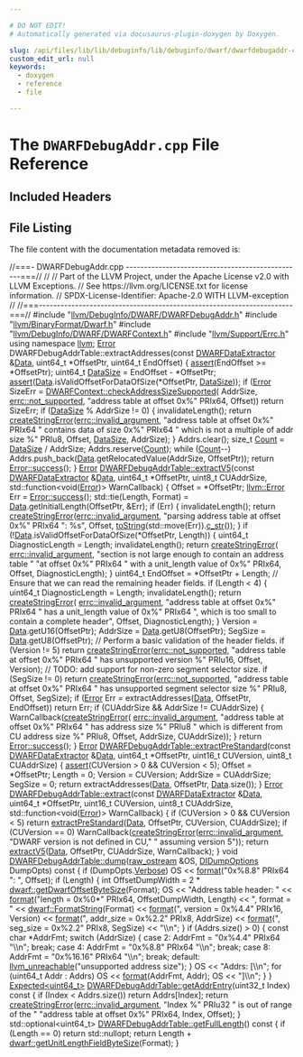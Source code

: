 ```yaml
---

# DO NOT EDIT!
# Automatically generated via docusaurus-plugin-doxygen by Doxygen.

slug: /api/files/lib/lib/debuginfo/lib/debuginfo/dwarf/dwarfdebugaddr-cpp
custom_edit_url: null
keywords:
  - doxygen
  - reference
  - file

---
```





# The `DWARFDebugAddr.cpp` File Reference

<DoxygenPage pluginConfig={pluginConfig}>



## Included Headers

<IncludesList>
<IncludesListItem
  filePath="llvm/DebugInfo/DWARF/DWARFDebugAddr.h"
  permalink="/docs/api/files/include/include/llvm/include/llvm/debuginfo/include/llvm/debuginfo/dwarf/dwarfdebugaddr-h"
  isLocal="true" />
<IncludesListItem
  filePath="llvm/BinaryFormat/Dwarf.h"
  permalink="/docs/api/files/include/include/llvm/include/llvm/binaryformat/dwarf-h"
  isLocal="true" />
<IncludesListItem
  filePath="llvm/DebugInfo/DWARF/DWARFContext.h"
  permalink="/docs/api/files/include/include/llvm/include/llvm/debuginfo/include/llvm/debuginfo/dwarf/dwarfcontext-h"
  isLocal="true" />
<IncludesListItem
  filePath="llvm/Support/Errc.h"
  permalink="/docs/api/files/include/include/llvm/include/llvm/support/errc-h"
  isLocal="true" />
</IncludesList>


## File Listing

The file content with the documentation metadata removed is:

<ProgramListing>

<Link id="l00001" /><CodeLine lineNumber="1"><span class="doxyHighlightComment">//===- DWARFDebugAddr.cpp -------------------------------------------------===//</span></CodeLine>
<Link id="l00002" /><CodeLine lineNumber="2"><span class="doxyHighlightComment">//</span></CodeLine>
<Link id="l00003" /><CodeLine lineNumber="3"><span class="doxyHighlightComment">// Part of the LLVM Project, under the Apache License v2.0 with LLVM Exceptions.</span></CodeLine>
<Link id="l00004" /><CodeLine lineNumber="4"><span class="doxyHighlightComment">// See https://llvm.org/LICENSE.txt for license information.</span></CodeLine>
<Link id="l00005" /><CodeLine lineNumber="5"><span class="doxyHighlightComment">// SPDX-License-Identifier: Apache-2.0 WITH LLVM-exception</span></CodeLine>
<Link id="l00006" /><CodeLine lineNumber="6"><span class="doxyHighlightComment">//</span></CodeLine>
<Link id="l00007" /><CodeLine lineNumber="7"><span class="doxyHighlightComment">//===----------------------------------------------------------------------===//</span></CodeLine>
<Link id="l00008" /><CodeLine lineNumber="8"></CodeLine>
<Link id="l00009" /><CodeLine lineNumber="9"><span class="doxyHighlightPreprocessor">#include &quot;<a href="/docs/api/files/include/include/llvm/include/llvm/debuginfo/include/llvm/debuginfo/dwarf/dwarfdebugaddr-h">llvm/DebugInfo/DWARF/DWARFDebugAddr.h</a>&quot;</span></CodeLine>
<Link id="l00010" /><CodeLine lineNumber="10"><span class="doxyHighlightPreprocessor">#include &quot;<a href="/docs/api/files/include/include/llvm/include/llvm/binaryformat/dwarf-h">llvm/BinaryFormat/Dwarf.h</a>&quot;</span></CodeLine>
<Link id="l00011" /><CodeLine lineNumber="11"><span class="doxyHighlightPreprocessor">#include &quot;<a href="/docs/api/files/include/include/llvm/include/llvm/debuginfo/include/llvm/debuginfo/dwarf/dwarfcontext-h">llvm/DebugInfo/DWARF/DWARFContext.h</a>&quot;</span></CodeLine>
<Link id="l00012" /><CodeLine lineNumber="12"><span class="doxyHighlightPreprocessor">#include &quot;<a href="/docs/api/files/include/include/llvm/include/llvm/support/errc-h">llvm/Support/Errc.h</a>&quot;</span></CodeLine>
<Link id="l00013" /><CodeLine lineNumber="13"></CodeLine>
<Link id="l00014" /><CodeLine lineNumber="14"><span class="doxyHighlightKeyword">using namespace </span><span class="doxyHighlight"><a href="/docs/api/namespaces/llvm">llvm</a>;</span></CodeLine>
<Link id="l00015" /><CodeLine lineNumber="15"></CodeLine>
<Link id="l00016" /><CodeLine lineNumber="16"><span class="doxyHighlight"><a href="/docs/api/classes/llvm/error">Error</a> DWARFDebugAddrTable::extractAddresses(</span><span class="doxyHighlightKeyword">const</span><span class="doxyHighlight"> <a href="/docs/api/classes/llvm/dwarfdataextractor">DWARFDataExtractor</a> &amp;<a href="/docs/api/namespaces/llvm/#aa20539e89704d20b98b97e9c3feac934">Data</a>,</span></CodeLine>
<Link id="l00017" /><CodeLine lineNumber="17"><span class="doxyHighlight">                                            uint64&#95;t &#42;OffsetPtr,</span></CodeLine>
<Link id="l00018" /><CodeLine lineNumber="18"><span class="doxyHighlight">                                            uint64&#95;t EndOffset) &#123;</span></CodeLine>
<Link id="l00019" /><CodeLine lineNumber="19"><span class="doxyHighlight">  <a href="/docs/api/files/lib/lib/target/lib/target/amdgpu/silowercontrolflow-cpp/#a4868c5d81c5ccc98c47aeab6244346a0">assert</a>(EndOffset &gt;= &#42;OffsetPtr);</span></CodeLine>
<Link id="l00020" /><CodeLine lineNumber="20"><span class="doxyHighlight">  uint64&#95;t <a href="/docs/api/namespaces/llvm/#a3b9d675b34f20ba67f1f3213e63935d6">DataSize</a> = EndOffset - &#42;OffsetPtr;</span></CodeLine>
<Link id="l00021" /><CodeLine lineNumber="21"><span class="doxyHighlight">  <a href="/docs/api/files/lib/lib/target/lib/target/amdgpu/silowercontrolflow-cpp/#a4868c5d81c5ccc98c47aeab6244346a0">assert</a>(<a href="/docs/api/namespaces/llvm/#aa20539e89704d20b98b97e9c3feac934">Data</a>.isValidOffsetForDataOfSize(&#42;OffsetPtr, <a href="/docs/api/namespaces/llvm/#a3b9d675b34f20ba67f1f3213e63935d6">DataSize</a>));</span></CodeLine>
<Link id="l00022" /><CodeLine lineNumber="22"><span class="doxyHighlight">  </span><span class="doxyHighlightKeywordFlow">if</span><span class="doxyHighlight"> (<a href="/docs/api/namespaces/llvm/#ac226f3d2b9ca090171a8e0a8cb92c343a902b0d55fddef6f8d651fe1035b7d4bd">Error</a> SizeErr = <a href="/docs/api/classes/llvm/dwarfcontext/#a62e2d6aade48552d756381ef9336576a">DWARFContext::checkAddressSizeSupported</a>(</span></CodeLine>
<Link id="l00023" /><CodeLine lineNumber="23"><span class="doxyHighlight">          AddrSize, <a href="/docs/api/namespaces/llvm/#a59739a4f15fb2ec57a6b7fcfe938546baa55e82356e9721946aa9ba954733c6f0">errc::not&#95;supported</a>, </span><span class="doxyHighlightStringLiteral">&quot;address table at offset 0x%&quot;</span><span class="doxyHighlight"> PRIx64,</span></CodeLine>
<Link id="l00024" /><CodeLine lineNumber="24"><span class="doxyHighlight">          Offset))</span></CodeLine>
<Link id="l00025" /><CodeLine lineNumber="25"><span class="doxyHighlight">    </span><span class="doxyHighlightKeywordFlow">return</span><span class="doxyHighlight"> SizeErr;</span></CodeLine>
<Link id="l00026" /><CodeLine lineNumber="26"><span class="doxyHighlight">  </span><span class="doxyHighlightKeywordFlow">if</span><span class="doxyHighlight"> (<a href="/docs/api/namespaces/llvm/#a3b9d675b34f20ba67f1f3213e63935d6">DataSize</a> % AddrSize != 0) &#123;</span></CodeLine>
<Link id="l00027" /><CodeLine lineNumber="27"><span class="doxyHighlight">    invalidateLength();</span></CodeLine>
<Link id="l00028" /><CodeLine lineNumber="28"><span class="doxyHighlight">    </span><span class="doxyHighlightKeywordFlow">return</span><span class="doxyHighlight"> <a href="/docs/api/namespaces/llvm/#a4d2fd926089a58d482fb67a362e11bad">createStringError</a>(<a href="/docs/api/namespaces/llvm/#a59739a4f15fb2ec57a6b7fcfe938546bae55d43eabeefe5a8271b4a3c898bd18f">errc::invalid&#95;argument</a>,</span></CodeLine>
<Link id="l00029" /><CodeLine lineNumber="29"><span class="doxyHighlight">                             </span><span class="doxyHighlightStringLiteral">&quot;address table at offset 0x%&quot;</span><span class="doxyHighlight"> PRIx64</span></CodeLine>
<Link id="l00030" /><CodeLine lineNumber="30"><span class="doxyHighlight">                             </span><span class="doxyHighlightStringLiteral">&quot; contains data of size 0x%&quot;</span><span class="doxyHighlight"> PRIx64</span></CodeLine>
<Link id="l00031" /><CodeLine lineNumber="31"><span class="doxyHighlight">                             </span><span class="doxyHighlightStringLiteral">&quot; which is not a multiple of addr size %&quot;</span><span class="doxyHighlight"> PRIu8,</span></CodeLine>
<Link id="l00032" /><CodeLine lineNumber="32"><span class="doxyHighlight">                             Offset, <a href="/docs/api/namespaces/llvm/#a3b9d675b34f20ba67f1f3213e63935d6">DataSize</a>, AddrSize);</span></CodeLine>
<Link id="l00033" /><CodeLine lineNumber="33"><span class="doxyHighlight">  &#125;</span></CodeLine>
<Link id="l00034" /><CodeLine lineNumber="34"><span class="doxyHighlight">  Addrs.clear();</span></CodeLine>
<Link id="l00035" /><CodeLine lineNumber="35"><span class="doxyHighlight">  </span><span class="doxyHighlightKeywordType">size&#95;t</span><span class="doxyHighlight"> <a href="/docs/api/namespaces/llvm/#a845e08be4b0320d66901a66b0c0e9509">Count</a> = <a href="/docs/api/namespaces/llvm/#a3b9d675b34f20ba67f1f3213e63935d6">DataSize</a> / AddrSize;</span></CodeLine>
<Link id="l00036" /><CodeLine lineNumber="36"><span class="doxyHighlight">  Addrs.reserve(<a href="/docs/api/namespaces/llvm/#a845e08be4b0320d66901a66b0c0e9509">Count</a>);</span></CodeLine>
<Link id="l00037" /><CodeLine lineNumber="37"><span class="doxyHighlight">  </span><span class="doxyHighlightKeywordFlow">while</span><span class="doxyHighlight"> (<a href="/docs/api/namespaces/llvm/#a845e08be4b0320d66901a66b0c0e9509">Count</a>--)</span></CodeLine>
<Link id="l00038" /><CodeLine lineNumber="38"><span class="doxyHighlight">    Addrs.push&#95;back(<a href="/docs/api/namespaces/llvm/#aa20539e89704d20b98b97e9c3feac934">Data</a>.getRelocatedValue(AddrSize, OffsetPtr));</span></CodeLine>
<Link id="l00039" /><CodeLine lineNumber="39"><span class="doxyHighlight">  </span><span class="doxyHighlightKeywordFlow">return</span><span class="doxyHighlight"> <a href="/docs/api/classes/llvm/error/#a4dfd0813c3d0e0a30439b5a3e9196b59">Error::success</a>();</span></CodeLine>
<Link id="l00040" /><CodeLine lineNumber="40"><span class="doxyHighlight">&#125;</span></CodeLine>
<Link id="l00041" /><CodeLine lineNumber="41"></CodeLine>
<Link id="l00042" /><CodeLine lineNumber="42" lineLink="/docs/api/classes/llvm/dwarfdebugaddrtable/#a964dead7738d899e97cf1d3571e85aad"><span class="doxyHighlight"><a href="/docs/api/classes/llvm/error">Error</a> <a href="/docs/api/classes/llvm/dwarfdebugaddrtable/#a964dead7738d899e97cf1d3571e85aad">DWARFDebugAddrTable::extractV5</a>(</span><span class="doxyHighlightKeyword">const</span><span class="doxyHighlight"> <a href="/docs/api/classes/llvm/dwarfdataextractor">DWARFDataExtractor</a> &amp;<a href="/docs/api/namespaces/llvm/#aa20539e89704d20b98b97e9c3feac934">Data</a>,</span></CodeLine>
<Link id="l00043" /><CodeLine lineNumber="43"><span class="doxyHighlight">                                     uint64&#95;t &#42;OffsetPtr, uint8&#95;t CUAddrSize,</span></CodeLine>
<Link id="l00044" /><CodeLine lineNumber="44"><span class="doxyHighlight">                                     std::function&lt;</span><span class="doxyHighlightKeywordType">void</span><span class="doxyHighlight">(<a href="/docs/api/classes/llvm/error">Error</a>)&gt; WarnCallback) &#123;</span></CodeLine>
<Link id="l00045" /><CodeLine lineNumber="45"><span class="doxyHighlight">  Offset = &#42;OffsetPtr;</span></CodeLine>
<Link id="l00046" /><CodeLine lineNumber="46"><span class="doxyHighlight">  <a href="/docs/api/classes/llvm/error">llvm::Error</a> Err = <a href="/docs/api/classes/llvm/error/#a4dfd0813c3d0e0a30439b5a3e9196b59">Error::success</a>();</span></CodeLine>
<Link id="l00047" /><CodeLine lineNumber="47"><span class="doxyHighlight">  std::tie(Length, Format) = <a href="/docs/api/namespaces/llvm/#aa20539e89704d20b98b97e9c3feac934">Data</a>.getInitialLength(OffsetPtr, &amp;Err);</span></CodeLine>
<Link id="l00048" /><CodeLine lineNumber="48"><span class="doxyHighlight">  </span><span class="doxyHighlightKeywordFlow">if</span><span class="doxyHighlight"> (Err) &#123;</span></CodeLine>
<Link id="l00049" /><CodeLine lineNumber="49"><span class="doxyHighlight">    invalidateLength();</span></CodeLine>
<Link id="l00050" /><CodeLine lineNumber="50"><span class="doxyHighlight">    </span><span class="doxyHighlightKeywordFlow">return</span><span class="doxyHighlight"> <a href="/docs/api/namespaces/llvm/#a4d2fd926089a58d482fb67a362e11bad">createStringError</a>(<a href="/docs/api/namespaces/llvm/#a59739a4f15fb2ec57a6b7fcfe938546bae55d43eabeefe5a8271b4a3c898bd18f">errc::invalid&#95;argument</a>,</span></CodeLine>
<Link id="l00051" /><CodeLine lineNumber="51"><span class="doxyHighlight">                             </span><span class="doxyHighlightStringLiteral">&quot;parsing address table at offset 0x%&quot;</span><span class="doxyHighlight"> PRIx64</span></CodeLine>
<Link id="l00052" /><CodeLine lineNumber="52"><span class="doxyHighlight">                             </span><span class="doxyHighlightStringLiteral">&quot;: %s&quot;</span><span class="doxyHighlight">,</span></CodeLine>
<Link id="l00053" /><CodeLine lineNumber="53"><span class="doxyHighlight">                             Offset, <a href="/docs/api/namespaces/llvm/#aba83a013c55b19255697393a10d9165e">toString</a>(std::move(Err)).<a href="/docs/api/namespaces/llvm/#a2e3d3da964f7eb14ef2eabf0c4a08ba5">c&#95;str</a>());</span></CodeLine>
<Link id="l00054" /><CodeLine lineNumber="54"><span class="doxyHighlight">  &#125;</span></CodeLine>
<Link id="l00055" /><CodeLine lineNumber="55"></CodeLine>
<Link id="l00056" /><CodeLine lineNumber="56"><span class="doxyHighlight">  </span><span class="doxyHighlightKeywordFlow">if</span><span class="doxyHighlight"> (!<a href="/docs/api/namespaces/llvm/#aa20539e89704d20b98b97e9c3feac934">Data</a>.isValidOffsetForDataOfSize(&#42;OffsetPtr, Length)) &#123;</span></CodeLine>
<Link id="l00057" /><CodeLine lineNumber="57"><span class="doxyHighlight">    uint64&#95;t DiagnosticLength = Length;</span></CodeLine>
<Link id="l00058" /><CodeLine lineNumber="58"><span class="doxyHighlight">    invalidateLength();</span></CodeLine>
<Link id="l00059" /><CodeLine lineNumber="59"><span class="doxyHighlight">    </span><span class="doxyHighlightKeywordFlow">return</span><span class="doxyHighlight"> <a href="/docs/api/namespaces/llvm/#a4d2fd926089a58d482fb67a362e11bad">createStringError</a>(</span></CodeLine>
<Link id="l00060" /><CodeLine lineNumber="60"><span class="doxyHighlight">        <a href="/docs/api/namespaces/llvm/#a59739a4f15fb2ec57a6b7fcfe938546bae55d43eabeefe5a8271b4a3c898bd18f">errc::invalid&#95;argument</a>,</span></CodeLine>
<Link id="l00061" /><CodeLine lineNumber="61"><span class="doxyHighlight">        </span><span class="doxyHighlightStringLiteral">&quot;section is not large enough to contain an address table &quot;</span></CodeLine>
<Link id="l00062" /><CodeLine lineNumber="62"><span class="doxyHighlight">        </span><span class="doxyHighlightStringLiteral">&quot;at offset 0x%&quot;</span><span class="doxyHighlight"> PRIx64 </span><span class="doxyHighlightStringLiteral">&quot; with a unit&#95;length value of 0x%&quot;</span><span class="doxyHighlight"> PRIx64,</span></CodeLine>
<Link id="l00063" /><CodeLine lineNumber="63"><span class="doxyHighlight">        Offset, DiagnosticLength);</span></CodeLine>
<Link id="l00064" /><CodeLine lineNumber="64"><span class="doxyHighlight">  &#125;</span></CodeLine>
<Link id="l00065" /><CodeLine lineNumber="65"><span class="doxyHighlight">  uint64&#95;t EndOffset = &#42;OffsetPtr + Length;</span></CodeLine>
<Link id="l00066" /><CodeLine lineNumber="66"><span class="doxyHighlight">  </span><span class="doxyHighlightComment">// Ensure that we can read the remaining header fields.</span></CodeLine>
<Link id="l00067" /><CodeLine lineNumber="67"><span class="doxyHighlight">  </span><span class="doxyHighlightKeywordFlow">if</span><span class="doxyHighlight"> (Length &lt; 4) &#123;</span></CodeLine>
<Link id="l00068" /><CodeLine lineNumber="68"><span class="doxyHighlight">    uint64&#95;t DiagnosticLength = Length;</span></CodeLine>
<Link id="l00069" /><CodeLine lineNumber="69"><span class="doxyHighlight">    invalidateLength();</span></CodeLine>
<Link id="l00070" /><CodeLine lineNumber="70"><span class="doxyHighlight">    </span><span class="doxyHighlightKeywordFlow">return</span><span class="doxyHighlight"> <a href="/docs/api/namespaces/llvm/#a4d2fd926089a58d482fb67a362e11bad">createStringError</a>(</span></CodeLine>
<Link id="l00071" /><CodeLine lineNumber="71"><span class="doxyHighlight">        <a href="/docs/api/namespaces/llvm/#a59739a4f15fb2ec57a6b7fcfe938546bae55d43eabeefe5a8271b4a3c898bd18f">errc::invalid&#95;argument</a>,</span></CodeLine>
<Link id="l00072" /><CodeLine lineNumber="72"><span class="doxyHighlight">        </span><span class="doxyHighlightStringLiteral">&quot;address table at offset 0x%&quot;</span><span class="doxyHighlight"> PRIx64</span></CodeLine>
<Link id="l00073" /><CodeLine lineNumber="73"><span class="doxyHighlight">        </span><span class="doxyHighlightStringLiteral">&quot; has a unit&#95;length value of 0x%&quot;</span><span class="doxyHighlight"> PRIx64</span></CodeLine>
<Link id="l00074" /><CodeLine lineNumber="74"><span class="doxyHighlight">        </span><span class="doxyHighlightStringLiteral">&quot;, which is too small to contain a complete header&quot;</span><span class="doxyHighlight">,</span></CodeLine>
<Link id="l00075" /><CodeLine lineNumber="75"><span class="doxyHighlight">        Offset, DiagnosticLength);</span></CodeLine>
<Link id="l00076" /><CodeLine lineNumber="76"><span class="doxyHighlight">  &#125;</span></CodeLine>
<Link id="l00077" /><CodeLine lineNumber="77"></CodeLine>
<Link id="l00078" /><CodeLine lineNumber="78"><span class="doxyHighlight">  Version = <a href="/docs/api/namespaces/llvm/#aa20539e89704d20b98b97e9c3feac934">Data</a>.getU16(OffsetPtr);</span></CodeLine>
<Link id="l00079" /><CodeLine lineNumber="79"><span class="doxyHighlight">  AddrSize = <a href="/docs/api/namespaces/llvm/#aa20539e89704d20b98b97e9c3feac934">Data</a>.getU8(OffsetPtr);</span></CodeLine>
<Link id="l00080" /><CodeLine lineNumber="80"><span class="doxyHighlight">  SegSize = <a href="/docs/api/namespaces/llvm/#aa20539e89704d20b98b97e9c3feac934">Data</a>.getU8(OffsetPtr);</span></CodeLine>
<Link id="l00081" /><CodeLine lineNumber="81"></CodeLine>
<Link id="l00082" /><CodeLine lineNumber="82"><span class="doxyHighlight">  </span><span class="doxyHighlightComment">// Perform a basic validation of the header fields.</span></CodeLine>
<Link id="l00083" /><CodeLine lineNumber="83"><span class="doxyHighlight">  </span><span class="doxyHighlightKeywordFlow">if</span><span class="doxyHighlight"> (Version != 5)</span></CodeLine>
<Link id="l00084" /><CodeLine lineNumber="84"><span class="doxyHighlight">    </span><span class="doxyHighlightKeywordFlow">return</span><span class="doxyHighlight"> <a href="/docs/api/namespaces/llvm/#a4d2fd926089a58d482fb67a362e11bad">createStringError</a>(<a href="/docs/api/namespaces/llvm/#a59739a4f15fb2ec57a6b7fcfe938546baa55e82356e9721946aa9ba954733c6f0">errc::not&#95;supported</a>,</span></CodeLine>
<Link id="l00085" /><CodeLine lineNumber="85"><span class="doxyHighlight">                             </span><span class="doxyHighlightStringLiteral">&quot;address table at offset 0x%&quot;</span><span class="doxyHighlight"> PRIx64</span></CodeLine>
<Link id="l00086" /><CodeLine lineNumber="86"><span class="doxyHighlight">                             </span><span class="doxyHighlightStringLiteral">&quot; has unsupported version %&quot;</span><span class="doxyHighlight"> PRIu16,</span></CodeLine>
<Link id="l00087" /><CodeLine lineNumber="87"><span class="doxyHighlight">                             Offset, Version);</span></CodeLine>
<Link id="l00088" /><CodeLine lineNumber="88"><span class="doxyHighlight">  </span><span class="doxyHighlightComment">// TODO: add support for non-zero segment selector size.</span></CodeLine>
<Link id="l00089" /><CodeLine lineNumber="89"><span class="doxyHighlight">  </span><span class="doxyHighlightKeywordFlow">if</span><span class="doxyHighlight"> (SegSize != 0)</span></CodeLine>
<Link id="l00090" /><CodeLine lineNumber="90"><span class="doxyHighlight">    </span><span class="doxyHighlightKeywordFlow">return</span><span class="doxyHighlight"> <a href="/docs/api/namespaces/llvm/#a4d2fd926089a58d482fb67a362e11bad">createStringError</a>(<a href="/docs/api/namespaces/llvm/#a59739a4f15fb2ec57a6b7fcfe938546baa55e82356e9721946aa9ba954733c6f0">errc::not&#95;supported</a>,</span></CodeLine>
<Link id="l00091" /><CodeLine lineNumber="91"><span class="doxyHighlight">                             </span><span class="doxyHighlightStringLiteral">&quot;address table at offset 0x%&quot;</span><span class="doxyHighlight"> PRIx64</span></CodeLine>
<Link id="l00092" /><CodeLine lineNumber="92"><span class="doxyHighlight">                             </span><span class="doxyHighlightStringLiteral">&quot; has unsupported segment selector size %&quot;</span><span class="doxyHighlight"> PRIu8,</span></CodeLine>
<Link id="l00093" /><CodeLine lineNumber="93"><span class="doxyHighlight">                             Offset, SegSize);</span></CodeLine>
<Link id="l00094" /><CodeLine lineNumber="94"></CodeLine>
<Link id="l00095" /><CodeLine lineNumber="95"><span class="doxyHighlight">  </span><span class="doxyHighlightKeywordFlow">if</span><span class="doxyHighlight"> (<a href="/docs/api/classes/llvm/error">Error</a> Err = extractAddresses(<a href="/docs/api/namespaces/llvm/#aa20539e89704d20b98b97e9c3feac934">Data</a>, OffsetPtr, EndOffset))</span></CodeLine>
<Link id="l00096" /><CodeLine lineNumber="96"><span class="doxyHighlight">    </span><span class="doxyHighlightKeywordFlow">return</span><span class="doxyHighlight"> Err;</span></CodeLine>
<Link id="l00097" /><CodeLine lineNumber="97"><span class="doxyHighlight">  </span><span class="doxyHighlightKeywordFlow">if</span><span class="doxyHighlight"> (CUAddrSize &amp;&amp; AddrSize != CUAddrSize) &#123;</span></CodeLine>
<Link id="l00098" /><CodeLine lineNumber="98"><span class="doxyHighlight">    WarnCallback(<a href="/docs/api/namespaces/llvm/#a4d2fd926089a58d482fb67a362e11bad">createStringError</a>(</span></CodeLine>
<Link id="l00099" /><CodeLine lineNumber="99"><span class="doxyHighlight">        <a href="/docs/api/namespaces/llvm/#a59739a4f15fb2ec57a6b7fcfe938546bae55d43eabeefe5a8271b4a3c898bd18f">errc::invalid&#95;argument</a>,</span></CodeLine>
<Link id="l00100" /><CodeLine lineNumber="100"><span class="doxyHighlight">        </span><span class="doxyHighlightStringLiteral">&quot;address table at offset 0x%&quot;</span><span class="doxyHighlight"> PRIx64 </span><span class="doxyHighlightStringLiteral">&quot; has address size %&quot;</span><span class="doxyHighlight"> PRIu8</span></CodeLine>
<Link id="l00101" /><CodeLine lineNumber="101"><span class="doxyHighlight">        </span><span class="doxyHighlightStringLiteral">&quot; which is different from CU address size %&quot;</span><span class="doxyHighlight"> PRIu8,</span></CodeLine>
<Link id="l00102" /><CodeLine lineNumber="102"><span class="doxyHighlight">        Offset, AddrSize, CUAddrSize));</span></CodeLine>
<Link id="l00103" /><CodeLine lineNumber="103"><span class="doxyHighlight">  &#125;</span></CodeLine>
<Link id="l00104" /><CodeLine lineNumber="104"><span class="doxyHighlight">  </span><span class="doxyHighlightKeywordFlow">return</span><span class="doxyHighlight"> <a href="/docs/api/classes/llvm/error/#a4dfd0813c3d0e0a30439b5a3e9196b59">Error::success</a>();</span></CodeLine>
<Link id="l00105" /><CodeLine lineNumber="105"><span class="doxyHighlight">&#125;</span></CodeLine>
<Link id="l00106" /><CodeLine lineNumber="106"></CodeLine>
<Link id="l00107" /><CodeLine lineNumber="107" lineLink="/docs/api/classes/llvm/dwarfdebugaddrtable/#aacb45ad3e4cc3f6a80c72960b40f27b5"><span class="doxyHighlight"><a href="/docs/api/classes/llvm/error">Error</a> <a href="/docs/api/classes/llvm/dwarfdebugaddrtable/#aacb45ad3e4cc3f6a80c72960b40f27b5">DWARFDebugAddrTable::extractPreStandard</a>(</span><span class="doxyHighlightKeyword">const</span><span class="doxyHighlight"> <a href="/docs/api/classes/llvm/dwarfdataextractor">DWARFDataExtractor</a> &amp;<a href="/docs/api/namespaces/llvm/#aa20539e89704d20b98b97e9c3feac934">Data</a>,</span></CodeLine>
<Link id="l00108" /><CodeLine lineNumber="108"><span class="doxyHighlight">                                              uint64&#95;t &#42;OffsetPtr,</span></CodeLine>
<Link id="l00109" /><CodeLine lineNumber="109"><span class="doxyHighlight">                                              uint16&#95;t CUVersion,</span></CodeLine>
<Link id="l00110" /><CodeLine lineNumber="110"><span class="doxyHighlight">                                              uint8&#95;t CUAddrSize) &#123;</span></CodeLine>
<Link id="l00111" /><CodeLine lineNumber="111"><span class="doxyHighlight">  <a href="/docs/api/files/lib/lib/target/lib/target/amdgpu/silowercontrolflow-cpp/#a4868c5d81c5ccc98c47aeab6244346a0">assert</a>(CUVersion &gt; 0 &amp;&amp; CUVersion &lt; 5);</span></CodeLine>
<Link id="l00112" /><CodeLine lineNumber="112"></CodeLine>
<Link id="l00113" /><CodeLine lineNumber="113"><span class="doxyHighlight">  Offset = &#42;OffsetPtr;</span></CodeLine>
<Link id="l00114" /><CodeLine lineNumber="114"><span class="doxyHighlight">  Length = 0;</span></CodeLine>
<Link id="l00115" /><CodeLine lineNumber="115"><span class="doxyHighlight">  Version = CUVersion;</span></CodeLine>
<Link id="l00116" /><CodeLine lineNumber="116"><span class="doxyHighlight">  AddrSize = CUAddrSize;</span></CodeLine>
<Link id="l00117" /><CodeLine lineNumber="117"><span class="doxyHighlight">  SegSize = 0;</span></CodeLine>
<Link id="l00118" /><CodeLine lineNumber="118"></CodeLine>
<Link id="l00119" /><CodeLine lineNumber="119"><span class="doxyHighlight">  </span><span class="doxyHighlightKeywordFlow">return</span><span class="doxyHighlight"> extractAddresses(<a href="/docs/api/namespaces/llvm/#aa20539e89704d20b98b97e9c3feac934">Data</a>, OffsetPtr, <a href="/docs/api/namespaces/llvm/#aa20539e89704d20b98b97e9c3feac934">Data</a>.size());</span></CodeLine>
<Link id="l00120" /><CodeLine lineNumber="120"><span class="doxyHighlight">&#125;</span></CodeLine>
<Link id="l00121" /><CodeLine lineNumber="121"></CodeLine>
<Link id="l00122" /><CodeLine lineNumber="122" lineLink="/docs/api/classes/llvm/dwarfdebugaddrtable/#a7c07dffea53585cfad029dfbd702f86d"><span class="doxyHighlight"><a href="/docs/api/classes/llvm/error">Error</a> <a href="/docs/api/classes/llvm/dwarfdebugaddrtable/#a7c07dffea53585cfad029dfbd702f86d">DWARFDebugAddrTable::extract</a>(</span><span class="doxyHighlightKeyword">const</span><span class="doxyHighlight"> <a href="/docs/api/classes/llvm/dwarfdataextractor">DWARFDataExtractor</a> &amp;<a href="/docs/api/namespaces/llvm/#aa20539e89704d20b98b97e9c3feac934">Data</a>,</span></CodeLine>
<Link id="l00123" /><CodeLine lineNumber="123"><span class="doxyHighlight">                                   uint64&#95;t &#42;OffsetPtr,</span></CodeLine>
<Link id="l00124" /><CodeLine lineNumber="124"><span class="doxyHighlight">                                   uint16&#95;t CUVersion,</span></CodeLine>
<Link id="l00125" /><CodeLine lineNumber="125"><span class="doxyHighlight">                                   uint8&#95;t CUAddrSize,</span></CodeLine>
<Link id="l00126" /><CodeLine lineNumber="126"><span class="doxyHighlight">                                   std::function&lt;</span><span class="doxyHighlightKeywordType">void</span><span class="doxyHighlight">(<a href="/docs/api/classes/llvm/error">Error</a>)&gt; WarnCallback) &#123;</span></CodeLine>
<Link id="l00127" /><CodeLine lineNumber="127"><span class="doxyHighlight">  </span><span class="doxyHighlightKeywordFlow">if</span><span class="doxyHighlight"> (CUVersion &gt; 0 &amp;&amp; CUVersion &lt; 5)</span></CodeLine>
<Link id="l00128" /><CodeLine lineNumber="128"><span class="doxyHighlight">    </span><span class="doxyHighlightKeywordFlow">return</span><span class="doxyHighlight"> <a href="/docs/api/classes/llvm/dwarfdebugaddrtable/#aacb45ad3e4cc3f6a80c72960b40f27b5">extractPreStandard</a>(<a href="/docs/api/namespaces/llvm/#aa20539e89704d20b98b97e9c3feac934">Data</a>, OffsetPtr, CUVersion, CUAddrSize);</span></CodeLine>
<Link id="l00129" /><CodeLine lineNumber="129"><span class="doxyHighlight">  </span><span class="doxyHighlightKeywordFlow">if</span><span class="doxyHighlight"> (CUVersion == 0)</span></CodeLine>
<Link id="l00130" /><CodeLine lineNumber="130"><span class="doxyHighlight">    WarnCallback(<a href="/docs/api/namespaces/llvm/#a4d2fd926089a58d482fb67a362e11bad">createStringError</a>(<a href="/docs/api/namespaces/llvm/#a59739a4f15fb2ec57a6b7fcfe938546bae55d43eabeefe5a8271b4a3c898bd18f">errc::invalid&#95;argument</a>,</span></CodeLine>
<Link id="l00131" /><CodeLine lineNumber="131"><span class="doxyHighlight">                                   </span><span class="doxyHighlightStringLiteral">&quot;DWARF version is not defined in CU,&quot;</span></CodeLine>
<Link id="l00132" /><CodeLine lineNumber="132"><span class="doxyHighlight">                                   </span><span class="doxyHighlightStringLiteral">&quot; assuming version 5&quot;</span><span class="doxyHighlight">));</span></CodeLine>
<Link id="l00133" /><CodeLine lineNumber="133"><span class="doxyHighlight">  </span><span class="doxyHighlightKeywordFlow">return</span><span class="doxyHighlight"> <a href="/docs/api/classes/llvm/dwarfdebugaddrtable/#a964dead7738d899e97cf1d3571e85aad">extractV5</a>(<a href="/docs/api/namespaces/llvm/#aa20539e89704d20b98b97e9c3feac934">Data</a>, OffsetPtr, CUAddrSize, WarnCallback);</span></CodeLine>
<Link id="l00134" /><CodeLine lineNumber="134"><span class="doxyHighlight">&#125;</span></CodeLine>
<Link id="l00135" /><CodeLine lineNumber="135"></CodeLine>
<Link id="l00136" /><CodeLine lineNumber="136" lineLink="/docs/api/classes/llvm/dwarfdebugaddrtable/#a23d8a27d80ae2aa2502f2dec24d5a420"><span class="doxyHighlightKeywordType">void</span><span class="doxyHighlight"> <a href="/docs/api/classes/llvm/dwarfdebugaddrtable/#a23d8a27d80ae2aa2502f2dec24d5a420">DWARFDebugAddrTable::dump</a>(<a href="/docs/api/classes/llvm/raw-ostream">raw&#95;ostream</a> &amp;OS, <a href="/docs/api/structs/llvm/didumpoptions">DIDumpOptions</a> DumpOpts)</span><span class="doxyHighlightKeyword"> const </span><span class="doxyHighlight">&#123;</span></CodeLine>
<Link id="l00137" /><CodeLine lineNumber="137"><span class="doxyHighlight">  </span><span class="doxyHighlightKeywordFlow">if</span><span class="doxyHighlight"> (DumpOpts.<a href="/docs/api/structs/llvm/didumpoptions/#add6a33649e764a95f041d7b8358a019e">Verbose</a>)</span></CodeLine>
<Link id="l00138" /><CodeLine lineNumber="138"><span class="doxyHighlight">    OS &lt;&lt; <a href="/docs/api/namespaces/llvm/#a939bc2108d47080767f0c06ba56caec7">format</a>(</span><span class="doxyHighlightStringLiteral">&quot;0x%8.8&quot;</span><span class="doxyHighlight"> PRIx64 </span><span class="doxyHighlightStringLiteral">&quot;: &quot;</span><span class="doxyHighlight">, Offset);</span></CodeLine>
<Link id="l00139" /><CodeLine lineNumber="139"><span class="doxyHighlight">  </span><span class="doxyHighlightKeywordFlow">if</span><span class="doxyHighlight"> (Length) &#123;</span></CodeLine>
<Link id="l00140" /><CodeLine lineNumber="140"><span class="doxyHighlight">    </span><span class="doxyHighlightKeywordType">int</span><span class="doxyHighlight"> OffsetDumpWidth = 2 &#42; <a href="/docs/api/namespaces/llvm/dwarf/#aa234436b20c856bcf616330ffcad6939">dwarf::getDwarfOffsetByteSize</a>(Format);</span></CodeLine>
<Link id="l00141" /><CodeLine lineNumber="141"><span class="doxyHighlight">    OS &lt;&lt; </span><span class="doxyHighlightStringLiteral">&quot;Address table header: &quot;</span></CodeLine>
<Link id="l00142" /><CodeLine lineNumber="142"><span class="doxyHighlight">       &lt;&lt; <a href="/docs/api/namespaces/llvm/#a939bc2108d47080767f0c06ba56caec7">format</a>(</span><span class="doxyHighlightStringLiteral">&quot;length = 0x%0&#42;&quot;</span><span class="doxyHighlight"> PRIx64, OffsetDumpWidth, Length)</span></CodeLine>
<Link id="l00143" /><CodeLine lineNumber="143"><span class="doxyHighlight">       &lt;&lt; </span><span class="doxyHighlightStringLiteral">&quot;, format = &quot;</span><span class="doxyHighlight"> &lt;&lt; <a href="/docs/api/groups/dwarfconstantsdumping/#gaad973adc80fce80cd7fb76d263240436">dwarf::FormatString</a>(Format)</span></CodeLine>
<Link id="l00144" /><CodeLine lineNumber="144"><span class="doxyHighlight">       &lt;&lt; <a href="/docs/api/namespaces/llvm/#a939bc2108d47080767f0c06ba56caec7">format</a>(</span><span class="doxyHighlightStringLiteral">&quot;, version = 0x%4.4&quot;</span><span class="doxyHighlight"> PRIx16, Version)</span></CodeLine>
<Link id="l00145" /><CodeLine lineNumber="145"><span class="doxyHighlight">       &lt;&lt; <a href="/docs/api/namespaces/llvm/#a939bc2108d47080767f0c06ba56caec7">format</a>(</span><span class="doxyHighlightStringLiteral">&quot;, addr&#95;size = 0x%2.2&quot;</span><span class="doxyHighlight"> PRIx8, AddrSize)</span></CodeLine>
<Link id="l00146" /><CodeLine lineNumber="146"><span class="doxyHighlight">       &lt;&lt; <a href="/docs/api/namespaces/llvm/#a939bc2108d47080767f0c06ba56caec7">format</a>(</span><span class="doxyHighlightStringLiteral">&quot;, seg&#95;size = 0x%2.2&quot;</span><span class="doxyHighlight"> PRIx8, SegSize) &lt;&lt; </span><span class="doxyHighlightStringLiteral">&quot;\\n&quot;</span><span class="doxyHighlight">;</span></CodeLine>
<Link id="l00147" /><CodeLine lineNumber="147"><span class="doxyHighlight">  &#125;</span></CodeLine>
<Link id="l00148" /><CodeLine lineNumber="148"></CodeLine>
<Link id="l00149" /><CodeLine lineNumber="149"><span class="doxyHighlight">  </span><span class="doxyHighlightKeywordFlow">if</span><span class="doxyHighlight"> (Addrs.size() &gt; 0) &#123;</span></CodeLine>
<Link id="l00150" /><CodeLine lineNumber="150"><span class="doxyHighlight">    </span><span class="doxyHighlightKeyword">const</span><span class="doxyHighlight"> </span><span class="doxyHighlightKeywordType">char</span><span class="doxyHighlight"> &#42;AddrFmt;</span></CodeLine>
<Link id="l00151" /><CodeLine lineNumber="151"><span class="doxyHighlight">    </span><span class="doxyHighlightKeywordFlow">switch</span><span class="doxyHighlight"> (AddrSize) &#123;</span></CodeLine>
<Link id="l00152" /><CodeLine lineNumber="152"><span class="doxyHighlight">    </span><span class="doxyHighlightKeywordFlow">case</span><span class="doxyHighlight"> 2:</span></CodeLine>
<Link id="l00153" /><CodeLine lineNumber="153"><span class="doxyHighlight">      AddrFmt = </span><span class="doxyHighlightStringLiteral">&quot;0x%4.4&quot;</span><span class="doxyHighlight"> PRIx64 </span><span class="doxyHighlightStringLiteral">&quot;\\n&quot;</span><span class="doxyHighlight">;</span></CodeLine>
<Link id="l00154" /><CodeLine lineNumber="154"><span class="doxyHighlight">      </span><span class="doxyHighlightKeywordFlow">break</span><span class="doxyHighlight">;</span></CodeLine>
<Link id="l00155" /><CodeLine lineNumber="155"><span class="doxyHighlight">    </span><span class="doxyHighlightKeywordFlow">case</span><span class="doxyHighlight"> 4:</span></CodeLine>
<Link id="l00156" /><CodeLine lineNumber="156"><span class="doxyHighlight">      AddrFmt = </span><span class="doxyHighlightStringLiteral">&quot;0x%8.8&quot;</span><span class="doxyHighlight"> PRIx64 </span><span class="doxyHighlightStringLiteral">&quot;\\n&quot;</span><span class="doxyHighlight">;</span></CodeLine>
<Link id="l00157" /><CodeLine lineNumber="157"><span class="doxyHighlight">      </span><span class="doxyHighlightKeywordFlow">break</span><span class="doxyHighlight">;</span></CodeLine>
<Link id="l00158" /><CodeLine lineNumber="158"><span class="doxyHighlight">    </span><span class="doxyHighlightKeywordFlow">case</span><span class="doxyHighlight"> 8:</span></CodeLine>
<Link id="l00159" /><CodeLine lineNumber="159"><span class="doxyHighlight">      AddrFmt = </span><span class="doxyHighlightStringLiteral">&quot;0x%16.16&quot;</span><span class="doxyHighlight"> PRIx64 </span><span class="doxyHighlightStringLiteral">&quot;\\n&quot;</span><span class="doxyHighlight">;</span></CodeLine>
<Link id="l00160" /><CodeLine lineNumber="160"><span class="doxyHighlight">      </span><span class="doxyHighlightKeywordFlow">break</span><span class="doxyHighlight">;</span></CodeLine>
<Link id="l00161" /><CodeLine lineNumber="161"><span class="doxyHighlight">    </span><span class="doxyHighlightKeywordFlow">default</span><span class="doxyHighlight">:</span></CodeLine>
<Link id="l00162" /><CodeLine lineNumber="162"><span class="doxyHighlight">      <a href="/docs/api/files/include/include/llvm/include/llvm/support/errorhandling-h/#ace243f5c25697a1107cce46626b3dc94">llvm&#95;unreachable</a>(</span><span class="doxyHighlightStringLiteral">&quot;unsupported address size&quot;</span><span class="doxyHighlight">);</span></CodeLine>
<Link id="l00163" /><CodeLine lineNumber="163"><span class="doxyHighlight">    &#125;</span></CodeLine>
<Link id="l00164" /><CodeLine lineNumber="164"><span class="doxyHighlight">    OS &lt;&lt; </span><span class="doxyHighlightStringLiteral">&quot;Addrs: &#91;\\n&quot;</span><span class="doxyHighlight">;</span></CodeLine>
<Link id="l00165" /><CodeLine lineNumber="165"><span class="doxyHighlight">    </span><span class="doxyHighlightKeywordFlow">for</span><span class="doxyHighlight"> (uint64&#95;t Addr : Addrs)</span></CodeLine>
<Link id="l00166" /><CodeLine lineNumber="166"><span class="doxyHighlight">      OS &lt;&lt; <a href="/docs/api/namespaces/llvm/#a939bc2108d47080767f0c06ba56caec7">format</a>(AddrFmt, Addr);</span></CodeLine>
<Link id="l00167" /><CodeLine lineNumber="167"><span class="doxyHighlight">    OS &lt;&lt; </span><span class="doxyHighlightStringLiteral">&quot;&#93;\\n&quot;</span><span class="doxyHighlight">;</span></CodeLine>
<Link id="l00168" /><CodeLine lineNumber="168"><span class="doxyHighlight">  &#125;</span></CodeLine>
<Link id="l00169" /><CodeLine lineNumber="169"><span class="doxyHighlight">&#125;</span></CodeLine>
<Link id="l00170" /><CodeLine lineNumber="170"></CodeLine>
<Link id="l00171" /><CodeLine lineNumber="171" lineLink="/docs/api/classes/llvm/dwarfdebugaddrtable/#af337bdc598cedc4c0f7bd6c8b6282f25"><span class="doxyHighlight"><a href="/docs/api/classes/llvm/expected">Expected&lt;uint64&#95;t&gt;</a> <a href="/docs/api/classes/llvm/dwarfdebugaddrtable/#af337bdc598cedc4c0f7bd6c8b6282f25">DWARFDebugAddrTable::getAddrEntry</a>(uint32&#95;t Index)</span><span class="doxyHighlightKeyword"> const </span><span class="doxyHighlight">&#123;</span></CodeLine>
<Link id="l00172" /><CodeLine lineNumber="172"><span class="doxyHighlight">  </span><span class="doxyHighlightKeywordFlow">if</span><span class="doxyHighlight"> (Index &lt; Addrs.size())</span></CodeLine>
<Link id="l00173" /><CodeLine lineNumber="173"><span class="doxyHighlight">    </span><span class="doxyHighlightKeywordFlow">return</span><span class="doxyHighlight"> Addrs&#91;Index&#93;;</span></CodeLine>
<Link id="l00174" /><CodeLine lineNumber="174"><span class="doxyHighlight">  </span><span class="doxyHighlightKeywordFlow">return</span><span class="doxyHighlight"> <a href="/docs/api/namespaces/llvm/#a4d2fd926089a58d482fb67a362e11bad">createStringError</a>(<a href="/docs/api/namespaces/llvm/#a59739a4f15fb2ec57a6b7fcfe938546bae55d43eabeefe5a8271b4a3c898bd18f">errc::invalid&#95;argument</a>,</span></CodeLine>
<Link id="l00175" /><CodeLine lineNumber="175"><span class="doxyHighlight">                           </span><span class="doxyHighlightStringLiteral">&quot;Index %&quot;</span><span class="doxyHighlight"> PRIu32 </span><span class="doxyHighlightStringLiteral">&quot; is out of range of the &quot;</span></CodeLine>
<Link id="l00176" /><CodeLine lineNumber="176"><span class="doxyHighlight">                           </span><span class="doxyHighlightStringLiteral">&quot;address table at offset 0x%&quot;</span><span class="doxyHighlight"> PRIx64,</span></CodeLine>
<Link id="l00177" /><CodeLine lineNumber="177"><span class="doxyHighlight">                           Index, Offset);</span></CodeLine>
<Link id="l00178" /><CodeLine lineNumber="178"><span class="doxyHighlight">&#125;</span></CodeLine>
<Link id="l00179" /><CodeLine lineNumber="179"></CodeLine>
<Link id="l00180" /><CodeLine lineNumber="180" lineLink="/docs/api/classes/llvm/dwarfdebugaddrtable/#ace6d2b9f94eb04ec2ee886fc77614f01"><span class="doxyHighlight">std::optional&lt;uint64&#95;t&gt; <a href="/docs/api/classes/llvm/dwarfdebugaddrtable/#ace6d2b9f94eb04ec2ee886fc77614f01">DWARFDebugAddrTable::getFullLength</a>()</span><span class="doxyHighlightKeyword"> const </span><span class="doxyHighlight">&#123;</span></CodeLine>
<Link id="l00181" /><CodeLine lineNumber="181"><span class="doxyHighlight">  </span><span class="doxyHighlightKeywordFlow">if</span><span class="doxyHighlight"> (Length == 0)</span></CodeLine>
<Link id="l00182" /><CodeLine lineNumber="182"><span class="doxyHighlight">    </span><span class="doxyHighlightKeywordFlow">return</span><span class="doxyHighlight"> std::nullopt;</span></CodeLine>
<Link id="l00183" /><CodeLine lineNumber="183"><span class="doxyHighlight">  </span><span class="doxyHighlightKeywordFlow">return</span><span class="doxyHighlight"> Length + <a href="/docs/api/namespaces/llvm/dwarf/#a0b741aef91502fa04c0f5265a58ba45c">dwarf::getUnitLengthFieldByteSize</a>(Format);</span></CodeLine>
<Link id="l00184" /><CodeLine lineNumber="184"><span class="doxyHighlight">&#125;</span></CodeLine>

</ProgramListing>


</DoxygenPage>

